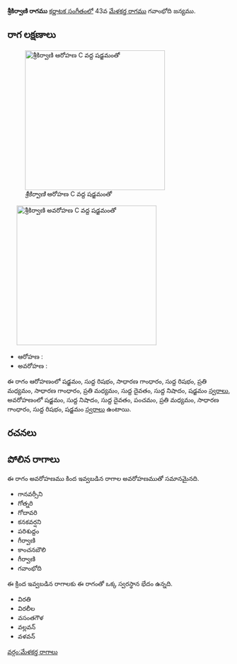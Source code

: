 {{Infobox ragam
	| name          	= శ్రీకిర్వాణి
	| synonym	    	= 
	| mela          	= 
	| chakra        	= 
	| janaka        	= 
	| type          	= షడవ-సంపూర్ణ
	| arohanam      	= {{svaraC|S|R1|G2|R1|M2|G2|M2|D1|N1|S'}} 
	| avarohanam    	= {{svaraC|S'|N1|D1|P|M2|G2|R1|S}}
	| jeeva         	=
	| chhaya        	=
	| nyasa         	=
	| vishesha      	= 
	| equivalent  		= 
}}
{{కర్ణాటక సంగీత రాగాలు}}
'''శ్రీకిర్వాణి రాగము''' [[కర్ణాటక సంగీతం]]లో 43వ [[మేళకర్త రాగము]] గవాంభోది జన్యము. 


==రాగ లక్షణాలు==
[[Image:shrikirvani_ar_kb2wiki.png|thumb|right|316px|''శ్రీకిర్వాణి'' ఆరోహణ C వద్ద షడ్జమంతో]]
	[[Image:shrikirvani_av_kb2wiki.png|thumb|right|316px|''శ్రీకిర్వాణి'' అవరోహణ C వద్ద షడ్జమంతో]]

* ఆరోహణ : {{svaraC|S|R1|G2|R1|M2|G2|M2|D1|N1|S'}} 
* అవరోహణ : {{svaraC|S'|N1|D1|P|M2|G2|R1|S}}

ఈ రాగం ఆరోహణంలో షడ్జమం, సుద్ద  రిషభం, సాధారణ  గాంధారం, సుద్ద  రిషభం, ప్రతి మధ్యమం, సాధారణ  గాంధారం, ప్రతి మధ్యమం, సుద్ద దైవతం, సుద్ద నిషాదం, షడ్జమం [[స్వరాలు]], అవరోహణంలో షడ్జమం, సుద్ద నిషాదం, సుద్ద దైవతం, పంచమం, ప్రతి మధ్యమం, సాధారణ  గాంధారం, సుద్ద  రిషభం, షడ్జమం [[స్వరాలు]] ఉంటాయి.

==రచనలు==



==పోలిన రాగాలు==
ఈ రాగం అవరోహణము కింద ఇవ్వబడిన రాగాల అవరోహణముతో సమానమైనది.
* గానవర్సీని
* గోత్నరి
* గోదావరి
* కనకవర్షని
* పరిశుద్దం
*  గీర్వాణి
* కాంచనబౌలి
* గీర్వాణి
* గవాంభోది

ఈ క్రింద ఇవ్వబడిన రాగాలకు ఈ రాగంతో ఒక్క స్వరస్థాన భేదం ఉన్నది.
* విరతి
* విరలీల
* వసంతగౌళ
* వల్లవన్
* వళవన్



[[వర్గం:మేళకర్త రాగాలు]]